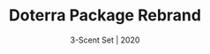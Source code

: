 ---
title: "Doterra Package Rebrand"
subtitle: "3-Scent Set | 2020"
description: "A package rebranding of Doterra, is a popular essential oil company. Their initial packaging was primarily lighter text on a darker translucent surface. I wanted to rebrand their aesthetic to a more organic and minimal, yet sophisticated appearance. I primarily stuck with serif fonts because it felt most organic, and I used a sans serif font to give a modern/minimal feel to compliment it. I digitally drew the scent illustrations in a style that felt sketchy, soft, and realistic."
pubDate: "2020"
thumbnail: "./doterra-thumbnail.png"
hero: "./hero.gif"
collections:
  - number: 1
  - images:
    - src: "./page-2.jpg"
      alt: "Doterra Packaging Part 2"
    - src: "./page-3.jpg"
      alt: "Doterra Packaging Part 3"
    - src: "./page-4.jpg"
      alt: "Doterra Packaging Part 4"
    - src: "./page-5.jpg"
      alt: "Doterra Packaging Part 5"
    - src: "./page-6.jpg"
      alt: "Doterra Packaging Part 6"
    - src: "./page-7.jpg"
      alt: "Doterra Packaging Part 7"
    - src: "./page-8.jpg"
      alt: "Doterra Packaging Part 8"
    - src: "./page-9.jpg"
      alt: "Doterra Packaging Part 9"
---